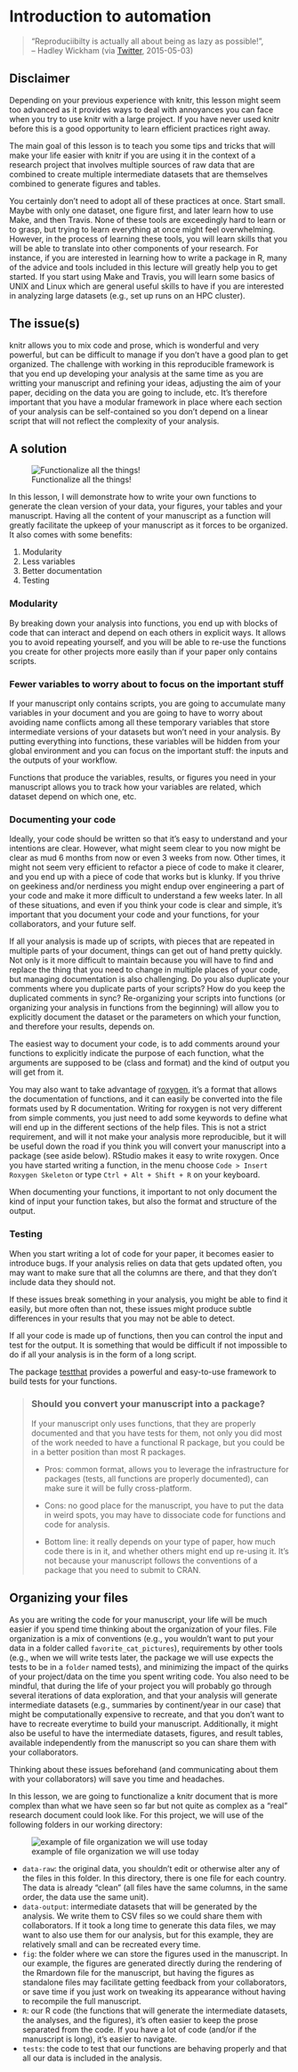 
# Introduction to automation

> "Reproduciibilty is actually all about being as lazy as possible!", <br/>
> -- Hadley Wickham (via
> [Twitter](https://twitter.com/hadleywickham/status/598532170160873472),
> 2015-05-03)


## Disclaimer

Depending on your previous experience with knitr, this lesson might seem too
advanced as it provides ways to deal with annoyances you can face when you try
to use knitr with a large project. If you have never used knitr before this is a
good opportunity to learn efficient practices right away.

The main goal of this lesson is to teach you some tips and tricks that will make
your life easier with knitr if you are using it in the context of a research
project that involves multiple sources of raw data that are combined to create
multiple intermediate datasets that are themselves combined to generate figures
and tables.

You certainly don't need to adopt all of these practices at once. Start
small. Maybe with only one dataset, one figure first, and later learn how to use
Make, and then Travis. None of these tools are exceedingly hard to learn or to
grasp, but trying to learn everything at once might feel overwhelming. However,
in the process of learning these tools, you will learn skills that you will be
able to translate into other components of your research. For instance, if you
are interested in learning how to write a package in R, many of the advice and
tools included in this lecture will greatly help you to get started. If you
start using Make and Travis, you will learn some basics of UNIX and Linux which
are general useful skills to have if you are interested in analyzing large
datasets (e.g., set up runs on an HPC cluster).

## The issue(s)

knitr allows you to mix code and prose, which is wonderful and very powerful,
but can be difficult to manage if you don't have a good plan to get
organized. The challenge with working in this reproducible framework is that you
end up developing your analysis at the same time as you are writting your
manuscript and refining your ideas, adjusting the aim of your paper, deciding on
the data you are going to include, etc. It's therefore important that you have a
modular framework in place where each section of your analysis can be
self-contained so you don't depend on a linear script that will not reflect the
complexity of your analysis.

## A solution

![Functionalize all the things!](img/functionalize_all_the_things.jpg)

In this lesson, I will demonstrate how to write your own functions to generate
the clean version of your data, your figures, your tables and your
manuscript. Having all the content of your manuscript as a function will greatly
facilitate the upkeep of your manuscript as it forces to be organized. It also
comes with some benefits:

1. Modularity
1. Less variables
1. Better documentation
1. Testing

### Modularity

By breaking down your analysis into functions, you end up with blocks of code
that can interact and depend on each others in explicit ways. It allows you to
avoid repeating yourself, and you will be able to re-use the functions you
create for other projects more easily than if your paper only contains scripts.

<!-- House of cards vs. house made of lego. -->

### Fewer variables to worry about to focus on the important stuff

If your manuscript only contains scripts, you are going to accumulate many
variables in your document and you are going to have to worry about avoiding
name conflicts among all these temporary variables that store intermediate
versions of your datasets but won't need in your analysis. By putting everything
into functions, these variables will be hidden from your global environment and
you can focus on the important stuff: the inputs and the outputs of your
workflow.

Functions that produce the variables, results, or figures you need in your
manuscript allows you to track how your variables are related, which dataset
depend on which one, etc.

### Documenting your code

Ideally, your code should be written so that it's easy to understand and your
intentions are clear. However, what might seem clear to you now might be clear
as mud 6 months from now or even 3 weeks from now. Other times, it might not
seem very efficient to refactor a piece of code to make it clearer, and you end
up with a piece of code that works but is klunky. If you thrive on geekiness
and/or nerdiness you might endup over engineering a part of your code and make
it more difficult to understand a few weeks later. In all of these situations,
and even if you think your code is clear and simple, it's important that you
document your code and your functions, for your collaborators, and your future
self.

If all your analysis is made up of scripts, with pieces that are repeated in
multiple parts of your document, things can get out of hand pretty quickly. Not
only is it more difficult to maintain because you will have to find and replace
the thing that you need to change in multiple places of your code, but managing
documentation is also challenging. Do you also duplicate your comments where you
duplicate parts of your scripts? How do you keep the duplicated comments in
sync? Re-organizing your scripts into functions (or organizing your analysis in
functions from the beginning) will allow you to explicitly document the dataset
or the parameters on which your function, and therefore your results, depends
on.

The easiest way to document your code, is to add comments around your functions
to explicitly indicate the purpose of each function, what the arguments are
supposed to be (class and format) and the kind of output you will get from it.

You may also want to take advantage of
[roxygen](https://cran.r-project.org/web/packages/roxygen2/vignettes/roxygen2.html),
it's a format that allows the documentation of functions, and it can easily be
converted into the file formats used by R documentation. Writing for roxygen is
not very different from simple comments, you just need to add some keywords to
define what will end up in the different sections of the help files. This is not
a strict requirement, and will it not make your analysis more reproducible, but
it will be useful down the road if you think you will convert your manuscript
into a package (see aside below). RStudio makes it easy to write roxygen. Once
you have started writing a function, in the menu choose `Code > Insert Roxygen
Skeleton` or type `Ctrl + Alt + Shift + R` on your keyboard.

When documenting your functions, it important to not only document the kind of
input your function takes, but also the format and structure of the output.

### Testing

When you start writing a lot of code for your paper, it becomes easier to
introduce bugs. If your analysis relies on data that gets updated often, you may
want to make sure that all the columns are there, and that they don't include
data they should not.

If these issues break something in your analysis, you might be able to find it
easily, but more often than not, these issues might produce subtle differences
in your results that you may not be able to detect.

If all your code is made up of functions, then you can control the input and
test for the output. It is something that would be difficult if not impossible
to do if all your analysis is in the form of a long script.

The package
[testthat](https://cran.r-project.org/web/packages/testthat/index.htm) provides
a powerful and easy-to-use framework to build tests for your functions.

> ### Should you convert your manuscript into a package?
>
> If your manuscript only uses functions, that they are properly documented and
> that you have tests for them, not only you did most of the work needed to have
> a functional R package, but you could be in a better position than most R packages.
>
> * Pros: common format, allows you to leverage the infrastructure for packages
> (tests, all functions are properly documented), can make sure it will be fully
> cross-platform.
>
> * Cons: no good place for the manuscript, you have to put the
> data in weird spots, you may have to dissociate code for functions and code
> for analysis.
>
> * Bottom line: it really depends on your type of paper, how much
> code there is in it, and whether others might end up re-using it. It's not
> because your manuscript follows the conventions of a package that you need to
> submit to CRAN.

## Organizing your files

As you are writing the code for your manuscript, your life will be much easier
if you spend time thinking about the organization of your files. File
organization is a mix of conventions (e.g., you wouldn't want to put your data
in a folder called `favorite_cat_pictures`), requirements by other tools (e.g.,
when we will write tests later, the package we will use expects the tests to be
in a `folder` named tests), and minimizing the impact of the quirks of your
project/data on the time you spent writing code. You also need to be mindful,
that during the life of your project you will probably go through several
iterations of data exploration, and that your analysis will generate
intermediate datasets (e.g., summaries by continent/year in our case) that might
be computationally expensive to recreate, and that you don't want to have to
recreate everytime to build your manuscript. Additionally, it might also be
useful to have the intermediate datasets, figures, and result tables, available
independently from the manuscript so you can share them with your
collaborators.

Thinking about these issues beforehand (and communicating about them with your
collaborators) will save you time and headaches.

In this lesson, we are going to functionalize a knitr document that is more
complex than what we have seen so far but not quite as complex as a "real"
research document could look like. For this project, we will use of the
following folders in our working directory:

![example of file organization we will use today](img/file_organization.png)

* `data-raw`: the original data, you shouldn't edit or otherwise alter any of
  the files in this folder. In this directory, there is one file for each
  country. The data is already "clean" (all files have the same columns, in the
  same order, the data use the same unit).
* `data-output`: intermediate datasets that will be generated by the
  analysis. We write them to CSV files so we could share them with
  collaborators. If it took a long time to generate this data files, we may want
  to also use them for our analysis, but for this example, they are relatively
  small and can be recreated every time.
* `fig`: the folder where we can store the figures used in the
  manuscript. In our example, the figures are generated directly during the
  rendering of the Rmardown file for the manuscript, but having the figures as
  standalone files may facilitate getting feedback from your collaborators, or
  save time if you just work on tweaking its appearance without having to
  recompile the full manuscript.
* `R`: our R code (the functions that will generate the intermediate datasets,
  the analyses, and the figures), it's often easier to keep the prose separated
  from the code. If you have a lot of code (and/or if the manuscript is long),
  it's easier to navigate.
* `tests`: the code to test that our functions are behaving properly and that
  all our data is included in the analysis.
